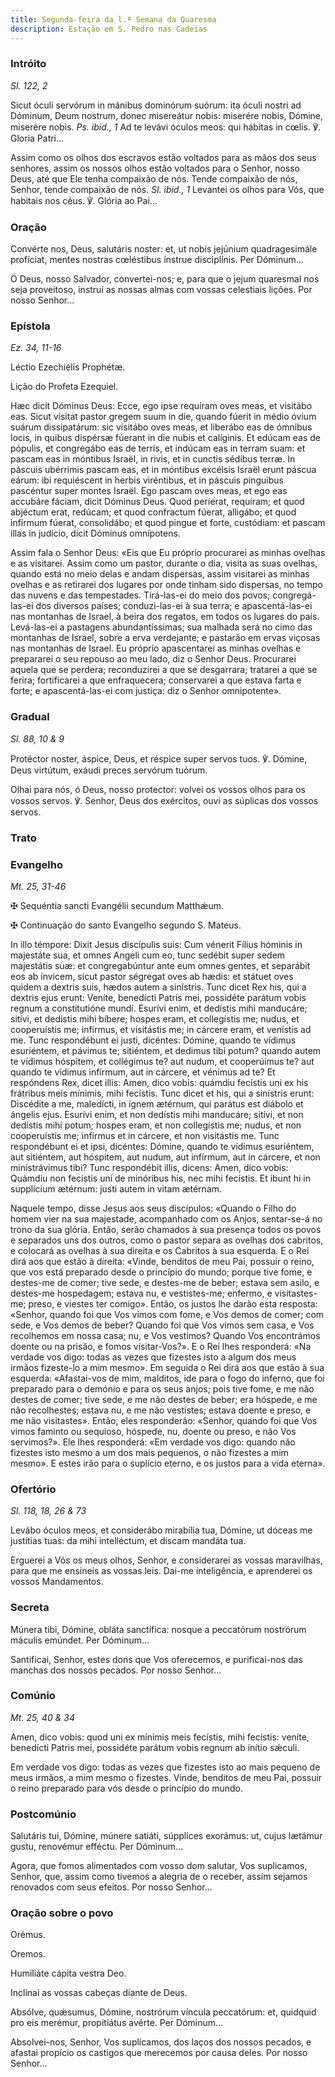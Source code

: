 ```yaml
---
title: Segunda-feira da l.ª Semana da Quaresma
description: Estação em S. Pedro nas Cadeias
---
```


### Intróito

<em>Sl. 122, 2</em>

<div class="side-by-side not-content">

Sicut óculi servórum in mánibus dominórum suórum: ita óculi nostri ad Dóminum, Deum nostrum, donec misereátur nobis: miserére nobis, Dómine, miserére nobis. <em>Ps. ibid., 1</em> Ad te levávi óculos meos: qui hábitas in cœlis. ℣. Gloria Patri...

Assim como os olhos dos escravos estão voltados para as mãos dos seus senhores, assim os nossos olhos estão voltados para o Senhor, nosso Deus, até que Ele tenha compaixão de nós. Tende compaixão de nós, Senhor, tende compaixão de nós. <em>Sl. ibid., 1</em> Levantei os olhos para Vós, que habitais nos céus. ℣. Glória ao Pai...

</div>

### Oração

<div class="side-by-side not-content">

Convérte nos, Deus, salutáris noster: et, ut nobis jejúnium quadragesimále profíciat, mentes nostras cœléstibus ínstrue disciplínis. Per Dóminum...

Ó Deus, nosso Salvador, convertei-nos; e, para que o jejum quaresmal nos seja proveitoso, instruí as nossas almas com vossas celestiais lições. Por nosso Senhor...

</div>

### Epístola

<em>Ez. 34, 11-16</em>

<div class="side-by-side not-content">

Léctio Ezechiélis Prophétæ.

Lição do Profeta Ezequiel.

Hæc dicit Dóminus Deus: Ecce, ego ipse requíram oves meas, et visitábo eas. Sicut vísitat pastor gregem suum in die, quando fúerit in médio óvium suárum dissipatárum: sic visitábo oves meas, et liberábo eas de ómnibus locis, in quibus dispérsæ fúerant in die nubis et calíginis. Et edúcam eas de pópulis, et congregábo eas de terris, et indúcam eas in terram suam: et pascam eas in móntibus Israël, in rivis, et in cunctis sédibus terræ. In páscuis ubérrimis pascam eas, et in móntibus excélsis Israël erunt páscua eárum: ibi requiéscent in herbis viréntibus, et in páscuis pínguibus pascéntur super montes Israël. Ego pascam oves meas, et ego eas accubáre fáciam, dicit Dóminus Deus. Quod períerat, requíram; et quod abjéctum erat, redúcam; et quod confractum fúerat, alligábo; et quod infírmum fúerat, consolidábo; et quod pingue et forte, custódiam: et pascam illas in judício, dicit Dóminus omnípotens.

Assim fala o Senhor Deus: «Eis que Eu próprio procurarei as minhas ovelhas e as visitarei. Assim como um pastor, durante o dia, visita as suas ovelhas, quando está no meio delas e andam dispersas, assim visitarei as minhas ovelhas e as retirarei dos lugares por onde tinham sido dispersas, no tempo das nuvens e das tempestades. Tirá-las-ei do meio dos povos; congregá-las-ei dos diversos países; conduzi-las-ei à sua terra; e apascentá-las-ei nas montanhas de Israel, à beira dos regatos, em todos os lugares do país. Levá-las-ei a pastagens abundantíssimas; sua malhada será no cimo das montanhas de Israel, sobre a erva verdejante; e pastarão em ervas viçosas nas montanhas de Israel. Eu próprio apascentarei as minhas ovelhas e prepararei o seu repouso ao meu lado, diz o Senhor Deus. Procurarei aquela que se perdera; reconduzirei a que se desgarrara; tratarei a que se ferira; fortificarei a que enfraquecera; conservarei a que estava farta e forte; e apascentá-las-ei com justiça: diz o Senhor omnipotente».

</div>

### Gradual

<em>Sl. 88, 10 & 9</em>

<div class="side-by-side not-content">

Protéctor noster, áspice, Deus, et réspice super servos tuos. ℣. Dómine, Deus virtútum, exáudi preces servórum tuórum.

Olhai para nós, ó Deus, nosso protector: volvei os vossos olhos para os vossos servos. ℣. Senhor, Deus dos exércitos, ouvi as súplicas dos vossos servos.

</div>

### Trato


<LinkCard
  href="/missal/pre-quaresma/quadp3-3#trato"
  title="Trato Quarta-feira de Cinzas"
/>

### Evangelho

<em>Mt. 25, 31-46</em>

<div class="side-by-side not-content">

<span class="cross text-red-500">✠</span> Sequéntia sancti Evangélii secundum Matthǽum.

<span class="cross text-red-500">✠</span> Continuação do santo Evangelho segundo
S. Mateus.

In illo témpore: Dixit Jesus discípulis suis: Cum vénerit Fílius hóminis in majestáte sua, et omnes Angeli cum eo, tunc sedébit super sedem majestátis suæ: et congregabúntur ante eum omnes gentes, et separábit eos ab ínvicem, sicut pastor ségregat oves ab hædis: et státuet oves quidem a dextris suis, hædos autem a sinístris. Tunc dicet Rex his, qui a dextris ejus erunt: Veníte, benedícti Patris mei, possidéte parátum vobis regnum a constitutióne mundi. Esurívi enim, et dedístis mihi manducáre; sitívi, et dedístis mihi bíbere; hospes eram, et collegístis me; nudus, et cooperuístis me; infírmus, et visitástis me; in cárcere eram, et venístis ad me. Tunc respondébunt ei justi, dicéntes: Dómine, quando te vídimus esuriéntem, et pávimus te; sitiéntem, et dedimus tibi potum? quando autem te vídimus hóspitem, et collégimus te? aut nudum, et cooperúimus te? aut quando te vídimus infírmum, aut in cárcere, et vénimus ad te? Et respóndens Rex, dicet illis: Amen, dico vobis: quámdiu fecístis uni ex his frátribus meis mínimis, mihi fecístis. Tunc dicet et his, qui a sinístris erunt: Discédite a me, maledícti, in ignem ætérnum, qui parátus est diábolo et ángelis ejus. Esurívi enim, et non dedístis mihi manducáre; sitívi, et non dedístis mihi potum; hospes eram, et non collegístis me; nudus, et non cooperuístis me; infírmus et in cárcere, et non visitástis me. Tunc respondébunt ei et ipsi, dicéntes: Dómine, quando te vídimus esuriéntem, aut sitiéntem, aut hóspitem, aut nudum, aut infírmum, aut in cárcere, et non ministrávimus tibi? Tunc respondébit illis, dicens: Amen, dico vobis: Quámdiu non fecístis uni de minóribus his, nec mihi fecístis. Et ibunt hi in supplícium ætérnum: justi autem in vitam ætérnam.

Naquele tempo, disse Jesus aos seus discípulos: «Quando o Filho do homem vier na sua majestade, acompanhado com os Anjos, sentar-se-á no trono da sua glória. Então, serão chamados à sua presença todos os povos e separados uns dos outros, como o pastor separa as ovelhas dos cabritos, e colocará as ovelhas à sua direita e os Cabritos à sua esquerda. E o Rei dirá aos que estão à direita: «Vinde, benditos de meu Pai, possuir o reino, que vos está preparado desde o princípio do mundo; porque tive fome, e destes-me de comer; tive sede, e destes-me de beber; estava sem asilo, e destes-me hospedagem; estava nu, e vestistes-me; enfermo, e visitastes-me; preso, e viestes ter comigo». Então, os justos lhe darão esta resposta: «Senhor, quando foi que Vos vimos com fome, e Vos demos de comer; com sede, e Vos demos de beber? Quando foi que Vos vimos sem casa, e Vos recolhemos em nossa casa; nu, e Vos vestimos? Quando Vos encontrámos doente ou na prisão, e fomos visitar-Vos?». E o Rei lhes responderá: «Na verdade vos digo: todas as vezes que fizestes isto a algum dos meus irmãos fizeste-lo a mim mesmo». Em seguida o Rei dirá aos que estão à sua esquerda: «Afastai-vos de mim, malditos, ide para o fogo do inferno, que foi preparado para o demónio e para os seus anjos; pois tive fome, e me não destes de comer; tive sede, e me não destes de beber; era hóspede, e me não recolhestes; estava nu, e me não vestistes; estava doente e preso, e me não visitastes». Então, eles responderão: «Senhor, quando foi que Vos vimos faminto ou sequioso, hóspede, nu, doente ou preso, e não Vos servimos?». Ele lhes responderá: «Em verdade vos digo: quando não fizestes isto mesmo a um dos mais pequenos, o não fizestes a mim mesmo». E estes irão para o suplício eterno, e os justos para a vida eterna».

</div>

### Ofertório

<em>Sl. 118, 18, 26 & 73</em>

<div class="side-by-side not-content">

Levábo óculos meos, et considerábo mirabília tua, Dómine, ut dóceas me justítias tuas: da mihi intelléctum, et discam mandáta tua.

Erguerei a Vós os meus olhos, Senhor, e considerarei as vossas maravilhas, para que me ensineis as vossas leis. Dai-me inteligência, e aprenderei os vossos Mandamentos.

</div>

### Secreta

<div class="side-by-side not-content">

Múnera tibi, Dómine, obláta sanctífica: nosque a peccatórum nostrórum máculis emúndet. Per Dóminum...

Santificai, Senhor, estes dons que Vos oferecemos, e purificai-nos das manchas dos nossos pecados. Por nosso Senhor...

</div>

### Comúnio

<em>Mt. 25, 40 & 34</em>

<div class="side-by-side not-content">

Amen, dico vobis: quod uni ex mínimis meis fecístis, mihi fecístis: veníte, benedícti Patris mei, possidéte parátum vobis regnum ab inítio sǽculi.

Em verdade vos digo: todas as vezes que fizestes isto ao mais pequeno de meus irmãos, a mim mesmo o fizestes. Vinde, benditos de meu Pai, possuir o reino preparado para vós desde o princípio do mundo.

</div>

### Postcomúnio

<div class="side-by-side not-content">

Salutáris tui, Dómine, múnere satiáti, súpplices exorámus: ut, cujus lætámur gustu, renovémur efféctu. Per Dóminum...

Agora, que fomos alimentados com vosso dom salutar, Vos suplicamos, Senhor, que, assim como tivemos a alegria de o receber, assim sejamos renovados com seus efeitos. Por nosso Senhor...

</div>

### Oração sobre o povo

<div class="side-by-side not-content">

<span class="text-red-500 text-center">Orémus.</span>

<span class="text-red-500 text-center">Oremos.</span>

Humiliáte cápita vestra Deo.

Inclinai as vossas cabeças diante de Deus.

Absólve, quǽsumus, Dómine, nostrórum víncula peccatórum: et, quidquid pro eis merémur, propitiátus avérte. Per Dóminum...

Absolvei-nos, Senhor, Vos suplicamos, dos laços dos nossos pecados, e afastai propício os castigos que merecemos por causa deles. Por nosso Senhor...

</div>
